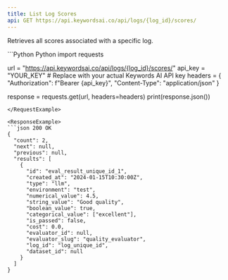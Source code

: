 ```yaml
---
title: List Log Scores
api: GET https://api.keywordsai.co/api/logs/{log_id}/scores/
---
```


Retrieves all scores associated with a specific log.

<RequestExample>
```Python Python
import requests

url = "https://api.keywordsai.co/api/logs/{log_id}/scores/"
api_key = "YOUR_KEY" # Replace with your actual Keywords AI API key
headers = {
    "Authorization": f"Bearer {api_key}",
    "Content-Type": "application/json"
}

response = requests.get(url, headers=headers)
print(response.json())
```
</RequestExample>

<ResponseExample>
```json 200 OK
{
  "count": 2,
  "next": null,
  "previous": null,
  "results": [
    {
      "id": "eval_result_unique_id_1",
      "created_at": "2024-01-15T10:30:00Z",
      "type": "llm",
      "environment": "test",
      "numerical_value": 4.5,
      "string_value": "Good quality",
      "boolean_value": true,
      "categorical_value": ["excellent"],
      "is_passed": false,
      "cost": 0.0,
      "evaluator_id": null,
      "evaluator_slug": "quality_evaluator",
      "log_id": "log_unique_id",
      "dataset_id": null
    }
  ]
}
```
</ResponseExample>